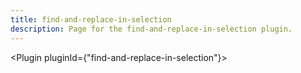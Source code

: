---
title: find-and-replace-in-selection
description: Page for the find-and-replace-in-selection plugin.
---


<Plugin pluginId={"find-and-replace-in-selection"}></Plugin>